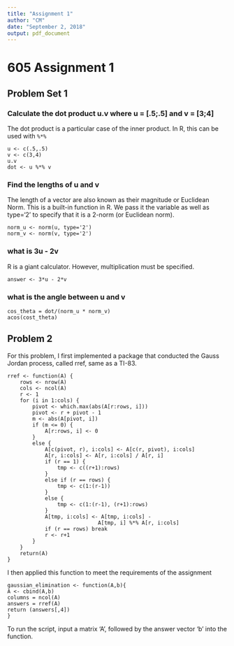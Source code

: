 ```yaml
---
title: "Assignment 1"
author: "CM"
date: "September 2, 2018"
output: pdf_document
---
```

# 605 Assignment 1 
## Problem Set 1
### Calculate the dot product u.v where u = [.5;.5] and v = [3;4]
The dot product is a particular case of the inner product. In R, this can be used with ```%*%```


```
u <- c(.5,.5)
v <- c(3,4)
u.v
dot <- u %*% v
```

### Find the lengths of u and v

The length of a vector are also known as their magnitude or Euclidean Norm. This is a built-in function in R. We pass it the variable as well as type='2' to specify that it is a 2-norm (or Euclidean norm). 
```
norm_u <- norm(u, type='2')
norm_v <- norm(v, type='2')
```
### what is 3u - 2v
R is a giant calculator. However, multiplication must be specified.  
```
answer <- 3*u - 2*v
```
### what is the angle between u and v
```
cos_theta = dot/(norm_u * norm_v)
acos(cost_theta)
```
## Problem 2
For this problem, I first implemented a package that conducted the Gauss Jordan process, called rref, same as a TI-83. 
```
rref <- function(A) {
    rows <- nrow(A) 
    cols <- ncol(A)
    r <- 1
    for (i in 1:cols) {
        pivot <- which.max(abs(A[r:rows, i]))
        pivot <- r + pivot - 1
        m <- abs(A[pivot, i])
        if (m <= 0) {
            A[r:rows, i] <- 0 
        } 
        else {
            A[c(pivot, r), i:cols] <- A[c(r, pivot), i:cols]
            A[r, i:cols] <- A[r, i:cols] / A[r, i]
            if (r == 1) {
                tmp <- c((r+1):rows)
            } 
            else if (r == rows) {
                tmp <- c(1:(r-1))
            } 
            else {
                tmp <- c(1:(r-1), (r+1):rows)
            }
            A[tmp, i:cols] <- A[tmp, i:cols] - 
                             A[tmp, i] %*% A[r, i:cols]
            if (r == rows) break
            r <- r+1
        }
    }
    return(A)
}
```
I then applied this function to meet the requirements of the assignment

```
gaussian_elimination <- function(A,b){
A <- cbind(A,b)
columns = ncol(A)
answers = rref(A)
return (answers[,4])
}
```
To run the script, input a matrix 'A', followed by the answer vector 'b' into the function.
